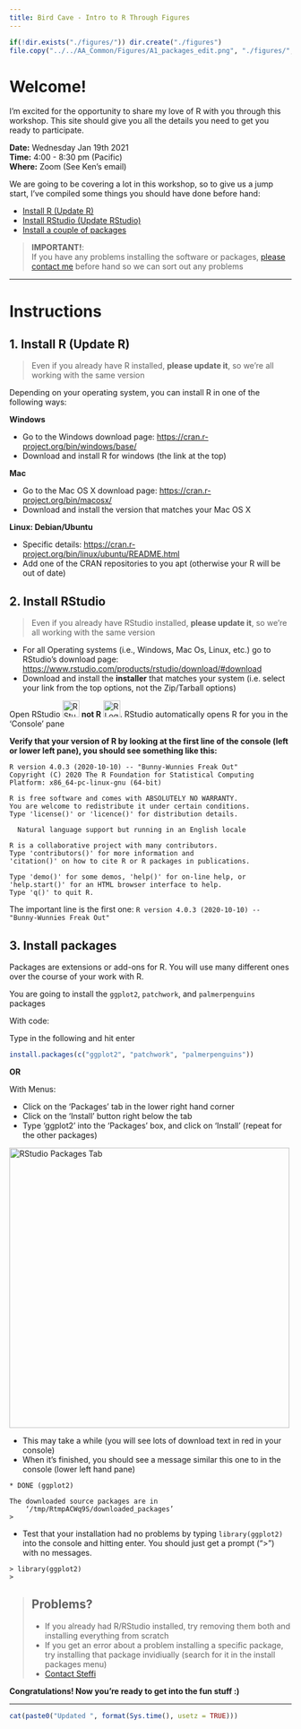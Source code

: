 ```yaml
---
title: Bird Cave - Intro to R Through Figures
---
```



```r
if(!dir.exists("./figures/")) dir.create("./figures")
file.copy("../../AA_Common/Figures/A1_packages_edit.png", "./figures/", overwrite = TRUE)
```


# Welcome!

I'm excited for the opportunity to share my love of R with you through this workshop. 
This site should give you all the details you need to get you ready to participate.

**Date:** Wednesday Jan 19th 2021  
**Time:** 4:00 - 8:30 pm (Pacific)  
**Where:** Zoom (See Ken's email)  

We are going to be covering a lot in this workshop, so to give us a jump start, I've compiled some things you should have done before hand:

- [Install R (Update R)](#install)
- [Install RStudio (Update RStudio)](#rstudio)
- [Install a couple of packages](#packages)

> **IMPORTANT!**:  
> If you have any problems installing the software or packages, [please contact me](contact.html) before hand so we can sort out any problems

------------------------

# Instructions

## 1. Install R (Update R) {#install}

> Even if you already have R installed, **please update it**, so we're all working with the same version


Depending on your operating system, you can install R in one of the following ways:

__Windows__

- Go to the Windows download page: <https://cran.r-project.org/bin/windows/base/>
- Download and install R for windows (the link at the top)

__Mac__  

- Go to the Mac OS X download page: <https://cran.r-project.org/bin/macosx/>
- Download and install the version that matches your Mac OS X

__Linux: Debian/Ubuntu__

- Specific details: <https://cran.r-project.org/bin/linux/ubuntu/README.html>
- Add one of the CRAN repositories to you apt (otherwise your R will be out of date)


## 2. Install RStudio {#rstudio}

> Even if you already have RStudio installed, **please update it**, so we're all working with the same version

- For all Operating systems (i.e., Windows, Mac Os, Linux, etc.) go to RStudio's download page:  <https://www.rstudio.com/products/rstudio/download/#download>
- Download and install the __installer__ that matches your system (i.e. select your link from the top options, not the Zip/Tarball options)

Open RStudio <img src="https://d33wubrfki0l68.cloudfront.net/3099a8a5ab437c8cca2446dfb08383ecfca761ec/0377b/wp-content/uploads/2014/06/rstudio-ball.png" alt="RStudio Logo" style="height: 30px;"/> **not R** <img src="https://www.r-project.org/logo/Rlogo.png" alt="R Logo" style="height: 30px;"/>. RStudio automatically opens R for you in the 'Console' pane

**Verify that your version of R by looking at the first line of the console (left or lower left pane), you should see something like this:**

```
R version 4.0.3 (2020-10-10) -- "Bunny-Wunnies Freak Out"
Copyright (C) 2020 The R Foundation for Statistical Computing
Platform: x86_64-pc-linux-gnu (64-bit)

R is free software and comes with ABSOLUTELY NO WARRANTY.
You are welcome to redistribute it under certain conditions.
Type 'license()' or 'licence()' for distribution details.

  Natural language support but running in an English locale

R is a collaborative project with many contributors.
Type 'contributors()' for more information and
'citation()' on how to cite R or R packages in publications.

Type 'demo()' for some demos, 'help()' for on-line help, or
'help.start()' for an HTML browser interface to help.
Type 'q()' to quit R.
```

The important line is the first one: `R version 4.0.3 (2020-10-10) -- "Bunny-Wunnies Freak Out"`

## 3. Install packages {#packages}

Packages are extensions or add-ons for R. You will use many different ones over the course of your work with R. 

You are going to install the `ggplot2`, `patchwork`, and `palmerpenguins` packages

With code:

Type in the following and hit enter
```r
install.packages(c("ggplot2", "patchwork", "palmerpenguins"))
```

**OR**

With Menus:

- Click on the 'Packages' tab in the lower right hand corner
- Click on the 'Install' button right below the tab
- Type 'ggplot2' into the 'Packages' box, and click on 'Install' (repeat for the other packages)

<img src="./figures/A1_packages_edit.png" alt="RStudio Packages Tab" style="height: 500px;"/>

- This may take a while (you will see lots of download text in red in your console)
- When it's finished, you should see a message similar this one to in the console (lower left hand pane)

```
* DONE (ggplot2)

The downloaded source packages are in
	‘/tmp/RtmpACWq9S/downloaded_packages’
> 
```

- Test that your installation had no problems by typing `library(ggplot2)` into the console and hitting enter. You should just get a prompt (">") with no messages.


```
> library(ggplot2)
> 
```


> ## Problems?
> - If you already had R/RStudio installed, try removing them both and installing everything from scratch
> - If you get an error about a problem installing a specific package, try installing that package invidiually (search for it in the install packages menu)
> - [Contact Steffi](contact.html)

__Congratulations! Now you're ready to get into the fun stuff :)__

---

```r
cat(paste0("Updated ", format(Sys.time(), usetz = TRUE)))
```

